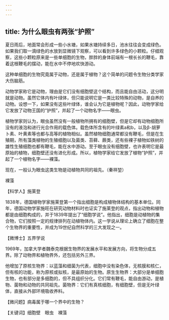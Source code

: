 ```yaml
---
---
---
```

title: 为什么眼虫有两张“护照”
---




夏日雨后，地面常会形成一些小水塘，如果水塘持续多日，池水往往会变成绿色。如果我们取一滴绿色的水放到显微镜下观察，可以看到许多绿色的小颗粒。仔细观察，这些小颗粒原来是一些单细胞的生物，胖胖的身体前端有一根长长的鞭毛，靠着这根鞭毛的摆动，能在水中不停地欢快游动。

这种单细胞的生物究竟属于动物，还是属于植物？这个简单的问题令生物分类学家大伤脑筋。

动物学家称它是动物，理由是它们没有细胞壁这个结构，而且能自由活动，这分明就是动物。虽然它体内有叶绿体，但只能说明它是一类比较特殊的动物，是自养的动物。设想一下，如果没有这些叶绿体，谁会认为它是植物呢？因此，动物学家给它发放了动物王国的“护照”，并起了一个动物名字——眼虫。

植物学家则认为，眼虫虽然没有一般植物所拥有的细胞壁，但是它却有动物细胞所没有的液泡和进行光合作用的载色体。载色体所含有的叶绿素a和b，以及β-胡萝卜素、叶黄素等也都与高等的植物相似。虽然植物细胞通常都没有鞭毛，但是在生殖期，所有藻类植物的生殖细胞以及菌类、苔藓、蕨类，还有些裸子植物如铁树的雄性生殖细胞也都有鞭毛，能在水中游动。至于眼虫没有细胞壁，也许表明它是最原始的植物，细胞壁还没有进化形成。所以，植物学家给它发放了植物“护照”，并起了一个植物名字——裸藻。

现在，一般认为眼虫这类生物是动植物共同的祖先。（秦祥堃）

裸藻





【科学人】施莱登

1838年，德国植物学家施莱登第一个指出细胞是构成植物体结构的基本单位。同年，德国动物学家施旺在研究动物材料时也证实了施莱登的观点，指出动物和植物都是由细胞构成的，并于1839年提出了“细胞学说”。他指出，细胞是动植物的集合物，它们按照一定的规律排列在动植物体内。这一学说从理论上确立了细胞在整个生物界的重要性，并成为19世纪自然科学的三大发现之一。

【微博士】五界学说

1969年，加拿大学者魏泰克根据生物界的发展水平和发展方向，将生物分成五界。除了动物界和植物界外，还包括另外三界。

他增加了原核生物界：以蓝藻和细菌为代表，细胞中没有染色体，无核膜和核仁，但有核的功能，称为原核或拟核，是最原始的生物。原生生物界：大部分是单细胞生物，也有部分是多细胞的，但不具组织分化。它们常有鞭毛，能自由游动，是植物、菌物和动物的共同祖先。菌物界：它们有真核细胞，有细胞壁，但是无叶绿体，直接从外部环境吸收养料。

【微问题】病毒属于哪一个界中的生物？

【关键词】细胞壁　眼虫　裸藻